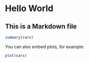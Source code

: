 Hello World
========================================================

## This is a Markdown file

```r
summary(cars)
```

You can also embed plots, for example:

```r
plot(cars)
```

